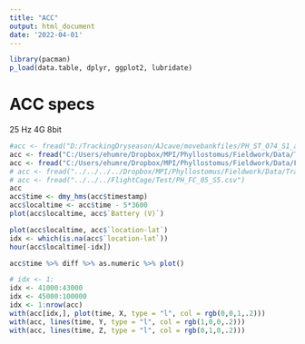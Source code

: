 ```yaml
---
title: "ACC"
output: html_document
date: '2022-04-01'
---
```


```r
library(pacman)
p_load(data.table, dplyr, ggplot2, lubridate)

```

# ACC specs
25 Hz
4G
8bit

```r
#acc <- fread("D:/TrackingDryseason/AJcave/movebankfiles/PH_ST_074_S1_acc.csv")
acc <- fread("C:/Users/ehumre/Dropbox/MPI/Phyllostomus/Fieldwork/Data/Tracking/DrySeason/AJcave/DDMT/PH_ST_080.csv")
acc <- fread("C:/Users/ehumre/Dropbox/MPI/Phyllostomus/Fieldwork/Data/FlightCage/PH_FC_01/PH_FC_01_S1.csv")
# acc <- fread("../../../../Dropbox/MPI/Phyllostomus/Fieldwork/Data/Tracking/DrySeason/AJcave/DDMT/")
# acc <- fread("../../../FlightCage/Test/PH_FC_05_S5.csv")
acc
acc$time <- dmy_hms(acc$timestamp)
acc$localtime <- acc$time - 5*3600
plot(acc$localtime, acc$`Battery (V)`)

```

```r
plot(acc$localtime, acc$`location-lat`)
idx <- which(is.na(acc$`location-lat`))
hour(acc$localtime[-idx]) 

```



```r
acc$time %>% diff %>% as.numeric %>% plot()
```


```r
# idx <- 1:
idx <- 41000:43000
idx <- 45000:100000
idx <- 1:nrow(acc)
with(acc[idx,], plot(time, X, type = "l", col = rgb(0,0,1,.2)))
with(acc, lines(time, Y, type = "l", col = rgb(1,0,0,.2)))
with(acc, lines(time, Z, type = "l", col = rgb(0,1,0,.2)))
```
